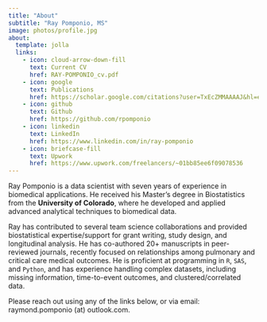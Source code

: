 ```yaml
---
title: "About"
subtitle: "Ray Pomponio, MS"
image: photos/profile.jpg
about:
  template: jolla
  links:
    - icon: cloud-arrow-down-fill
      text: Current CV
      href: RAY-POMPONIO_cv.pdf
    - icon: google
      text: Publications
      href: https://scholar.google.com/citations?user=TxEcZMMAAAAJ&hl=en
    - icon: github
      text: Github
      href: https://github.com/rpomponio
    - icon: linkedin
      text: LinkedIn
      href: https://www.linkedin.com/in/ray-pomponio
    - icon: briefcase-fill
      text: Upwork
      href: https://www.upwork.com/freelancers/~01bb85ee6f09078536
---
```


Ray Pomponio is a data scientist with seven years of experience in biomedical applications. He received his Master's degree in Biostatistics from the **University of Colorado**, where he developed and applied advanced analytical techniques to biomedical data.

Ray has contributed to several team science collaborations and provided biostatistical expertise/support for grant writing, study design, and longitudinal analysis. He has co-authored 20+ manuscripts in peer-reviewed journals, recently focused on relationships among pulmonary and critical care medical outcomes. He is proficient at programming in `R`, `SAS`, and `Python`, and has experience handling complex datasets, including missing information, time-to-event outcomes, and clustered/correlated data.

Please reach out using any of the links below, or via email: raymond.pomponio (at) outlook.com.

